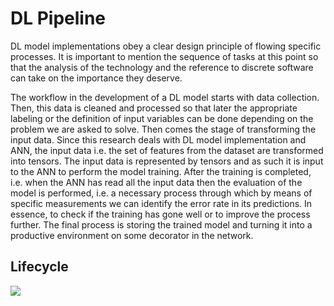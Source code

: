 
# DL Pipeline

DL model implementations obey a clear design principle of flowing specific processes. It is important to mention the sequence of tasks at this point so that the analysis of the technology and the reference to discrete software can take on the importance they deserve.

The workflow in the development of a DL model starts with data collection. Then, this data is cleaned and processed so that later the appropriate labeling or the definition of input variables can be done depending on the problem we are asked to solve. Then comes the stage of transforming the input data. Since this research deals with DL model implementation and ANN, the input data i.e. the set of features from the dataset are transformed into tensors. The input data is represented by tensors and as such it is input to the ANN to perform the model training. After the training is completed, i.e. when the ANN has read all the input data then the evaluation of the model is performed, i.e. a necessary process through which by means of specific measurements we can identify the error rate in its predictions. In essence, to check if the training has gone well or to improve the process further. The final process is storing the trained model and turning it into a productive environment on some decorator in the network.

## Lifecycle

<Image src={lifecycle} width={1000} height={500} />
